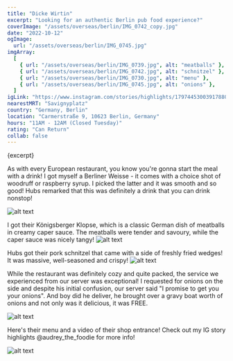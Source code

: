 ```yaml
---
title: "Dicke Wirtin"
excerpt: "Looking for an authentic Berlin pub food experience?"
coverImage: "/assets/overseas/berlin/IMG_0742_copy.jpg"
date: "2022-10-12"
ogImage:
  url: "/assets/overseas/berlin/IMG_0745.jpg"
imgArray:
  [
    { url: "/assets/overseas/berlin/IMG_0739.jpg", alt: "meatballs" },
    { url: "/assets/overseas/berlin/IMG_0742.jpg", alt: "schnitzel" },
    { url: "/assets/overseas/berlin/IMG_0730.jpg", alt: "menu" },
    { url: "/assets/overseas/berlin/IMG_0745.jpg", alt: "onions" },
  ]
igLink: "https://www.instagram.com/stories/highlights/17974453003917880/"
nearestMRT: "Savignyplatz"
country: "Germany, Berlin"
location: "Carmerstraße 9, 10623 Berlin, Germany"
hours: "11AM - 12AM (Closed Tuesday)"
rating: "Can Return"
collab: false
---
```


{excerpt}

As with every European restaurant, you know you're gonna start the meal with a drink! I got myself a Berliner Weisse - it comes with a choice shot of woodruff or raspberry syrup. I picked the latter and it was smooth and so good! Hubs remarked that this was definitely a drink that you can drink nonstop!

![alt text](/assets/overseas/berlin/IMG_0735.jpg)

I got their Königsberger Klopse, which is a classic German dish of meatballs in creamy caper sauce. The meatballs were tender and savoury, while the caper sauce was nicely tangy!
![alt text](/assets/overseas/berlin/IMG_0739.jpg)

Hubs got their pork schnitzel that came with a side of freshly fried wedges! It was massive, well-seasoned and crispy!
![alt text](/assets/overseas/berlin/IMG_0742.jpg)

While the restaurant was definitely cozy and quite packed, the service we experienced from our server was exceptional! I requested for onions on the side and despite his initial confusion, our server said "I promise to get you your onions". And boy did he deliver, he brought over a gravy boat worth of onions and not only was it delicious, it was FREE.

![alt text](/assets/overseas/berlin/IMG_0745.jpg)

Here's their menu and a video of their shop entrance! Check out my IG story highlights @audrey_the_foodie for more info!

![alt text](/assets/overseas/berlin/IMG_0730.jpg)

